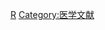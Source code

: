 {{Catnav|頁面分類|各種主題的頁面分類|類型|書籍類型|自然科學著作}}
{{Commonscat|Medical books}}

[[Category:书籍类型|R]]
[[Category:医学文献|Category:医学文献]]